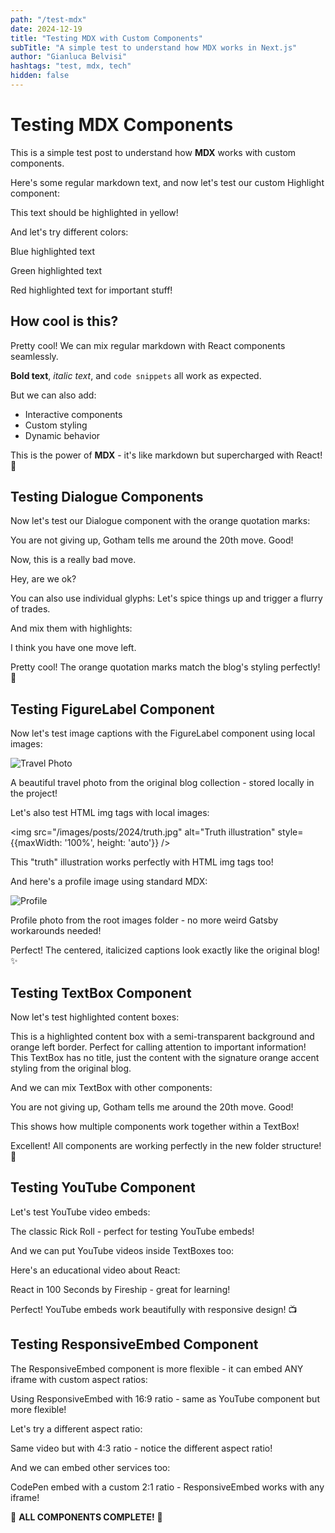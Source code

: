 ```yaml
---
path: "/test-mdx"
date: 2024-12-19
title: "Testing MDX with Custom Components"
subTitle: "A simple test to understand how MDX works in Next.js"
author: "Gianluca Belvisi"
hashtags: "test, mdx, tech"
hidden: false
---
```


# Testing MDX Components

This is a simple test post to understand how **MDX** works with custom components.

Here's some regular markdown text, and now let's test our custom Highlight component:

<Highlight>This text should be highlighted in yellow!</Highlight>

And let's try different colors:

<Highlight color="blue">Blue highlighted text</Highlight>

<Highlight color="green">Green highlighted text</Highlight>

<Highlight color="red">Red highlighted text for important stuff!</Highlight>

## How cool is this?

Pretty cool! We can mix regular markdown with React components seamlessly.

**Bold text**, *italic text*, and `code snippets` all work as expected.

But we can also add:
- Interactive components
- Custom styling
- Dynamic behavior

This is the power of **MDX** - it's like markdown but supercharged with React! 🚀

## Testing Dialogue Components

Now let's test our Dialogue component with the orange quotation marks:

<Dialogue>You are not giving up, Gotham tells me around the 20th move. Good!</Dialogue>

<Dialogue>Now, this is a really bad move.</Dialogue>

<Dialogue>Hey, are we ok?</Dialogue>

You can also use individual glyphs: <GlyphLeft/>Let's spice things up<GlyphRight/> and trigger a flurry of trades.

And mix them with highlights:

<Dialogue>I think you have <Highlight color="red">one move left</Highlight>.</Dialogue>

Pretty cool! The orange quotation marks match the blog's styling perfectly! 🎯

## Testing FigureLabel Component

Now let's test image captions with the FigureLabel component using local images:

![Travel Photo](/images/posts/2024/travel-1.jpg)

<FigureLabel>A beautiful travel photo from the original blog collection - stored locally in the project!</FigureLabel>

Let's also test HTML img tags with local images:

<img src="/images/posts/2024/truth.jpg" alt="Truth illustration" style={{maxWidth: '100%', height: 'auto'}} />

<FigureLabel>This "truth" illustration works perfectly with HTML img tags too!</FigureLabel>

And here's a profile image using standard MDX:

![Profile](/images/gianluca-1.jpg)

<FigureLabel>Profile photo from the root images folder - no more weird Gatsby workarounds needed!</FigureLabel>

Perfect! The centered, italicized captions look exactly like the original blog! ✨

## Testing TextBox Component

Now let's test highlighted content boxes:

<TextBox title="Important Notice">
This is a highlighted content box with a semi-transparent background and orange left border. Perfect for calling attention to important information!
</TextBox>

<TextBox>
This TextBox has no title, just the content with the signature orange accent styling from the original blog.
</TextBox>

And we can mix TextBox with other components:

<TextBox title="Chess Wisdom">
<Dialogue>You are not giving up, Gotham tells me around the 20th move. Good!</Dialogue>

This shows how <Highlight>multiple components work together</Highlight> within a TextBox!
</TextBox>

Excellent! All components are working perfectly in the new folder structure! 🎯

## Testing YouTube Component

Let's test YouTube video embeds:

<YouTube source="dQw4w9WgXcQ" />

<FigureLabel>The classic Rick Roll - perfect for testing YouTube embeds!</FigureLabel>

And we can put YouTube videos inside TextBoxes too:

<TextBox title="Featured Video">
Here's an educational video about React:

<YouTube source="Ke90Tje7VS0" />

<FigureLabel>React in 100 Seconds by Fireship - great for learning!</FigureLabel>
</TextBox>

Perfect! YouTube embeds work beautifully with responsive design! 📺

## Testing ResponsiveEmbed Component

The ResponsiveEmbed component is more flexible - it can embed ANY iframe with custom aspect ratios:

<ResponsiveEmbed src="https://www.youtube.com/embed/Ke90Tje7VS0" ratio="16:9" />

<FigureLabel>Using ResponsiveEmbed with 16:9 ratio - same as YouTube component but more flexible!</FigureLabel>

Let's try a different aspect ratio:

<ResponsiveEmbed src="https://www.youtube.com/embed/dQw4w9WgXcQ" ratio="4:3" />

<FigureLabel>Same video but with 4:3 ratio - notice the different aspect ratio!</FigureLabel>

And we can embed other services too:

<ResponsiveEmbed 
  src="https://codepen.io/team/codepen/embed/PNaGbb" 
  ratio="2:1" 
  title="CodePen Embed"
/>

<FigureLabel>CodePen embed with a custom 2:1 ratio - ResponsiveEmbed works with any iframe!</FigureLabel>

🎉 **ALL COMPONENTS COMPLETE!** 🎉 